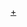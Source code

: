 {{Userbox
  |border-c = #751576
  |border-s = 1
  |id-c     = #751576
  |id-s     = 18aa
  |id-fc    = #fff
  |info-c   = #99CCFF
  |info-s   = 9
  |info-fc  = black
  |id       = AIW@<br />SKYPE
  |info     = 假如你有使用'''[[Skype]]3.0'''，歡迎加入[http://www.skype.com/go/joinpublicchat?skypename=johnny_cheung1989&topic=%E2%80%BB%E7%B6%AD%E5%9F%BA%E6%A2%9D%E7%9B%AE%E4%BF%9D%E7%95%99%E6%B4%BE%E4%BA%A4%E6%B5%81%E5%8D%80%20%E3%80%80%E2%80%BB%E3%80%80Lounge%20for%20the%20Inclusionist%20Wikipedians%E2%80%BB&blob=HhgPGz0OQFOX_rRNpx0p38-PXGP8b-85jEY8deFero1bWlR1GDxtYpeXj3eyA5yqRU9rw0JyWhxw1X6OoQ 維基條目保留派交流區]，與大家交流，商討如何去拯救一些「瀕危」但有價值的條目。
}}<noinclude>

[[Category:Skype 使用者|+]]

</noinclude>